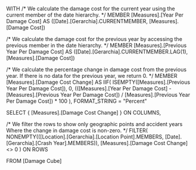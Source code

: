 WITH
/*
	We calculate the damage cost for the current year using the current member of the date hierarchy.
*/
MEMBER [Measures].[Year Per Damage Cost] AS
	([Date].[Gerarchia].CURRENTMEMBER, [Measures].[Damage Cost])

/*
	We calculate the damage cost for the previous year by accessing the previous member in the date hierarchy.
*/
MEMBER [Measures].[Previous Year Per Damage Cost] AS
	([Date].[Gerarchia].CURRENTMEMBER.LAG(1), [Measures].[Damage Cost])

/*
	We calculate the percentage change in damage cost from the previous year.
	If there is no data for the previous year, we return 0.
*/
MEMBER [Measures].[Damage Cost Change] AS
	IIF(
		ISEMPTY([Measures].[Previous Year Per Damage Cost]), 
		0,
		(([Measures].[Year Per Damage Cost] - [Measures].[Previous Year Per Damage Cost]) / [Measures].[Previous Year Per Damage Cost]) * 100
	),
	FORMAT_STRING = "Percent"

SELECT
	{
		[Measures].[Damage Cost Change]
	} ON COLUMNS,

/*
	We filter the rows to show only geographic points and accident years
	Where the change in damage cost is non-zero.
*/
	FILTER(
		NONEMPTY(([Location].[Gerarchia].[Location Point].MEMBERS, [Date].[Gerarchia].[Crash Year].MEMBERS)),
		[Measures].[Damage Cost Change] <> 0
	) ON ROWS

FROM [Damage Cube]
